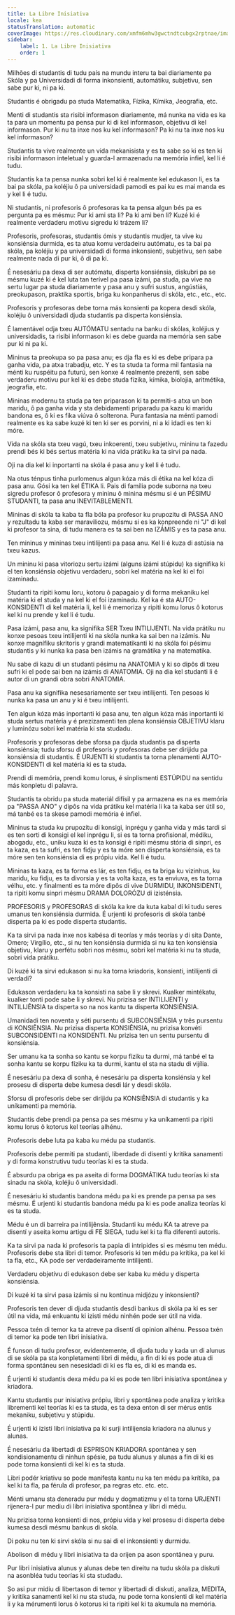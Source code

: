 ```yaml
---
title: La Libre Inisiativa
locale: kea
statusTranslation: automatic
coverImage: https://res.cloudinary.com/xmfm6mhw3gwctndtcubgx2rptnae/image/upload/v1740337243/small_cover_educacion_fundamental_a051170f1c.webp
sidebar:
    label: 1. La Libre Inisiativa
    order: 1
---
```

Milhões di studantis di tudu país na mundu interu ta bai diariamente pa Skóla y pa Universidadi di forma inkonsienti, automátiku, subjetivu, sen sabe pur ki, ni pa ki.

Studantis é obrigadu pa studa Matematika, Fízika, Kímika, Jeografia, etc.

Menti di studantis sta risibi informason diariamente, má nunka na vida es ka ta para un momentu pa pensa pur ki di kel informason, objetivu di kel informason. Pur ki nu ta inxe nos ku kel informason? Pa ki nu ta inxe nos ku kel informason?

Studantis ta vive realmente un vida mekanisista y es ta sabe so ki es ten ki risibi informason inteletual y guarda-l armazenadu na memória infiel, kel li é tudu.

Studantis ka ta pensa nunka sobri kel ki é realmente kel edukason li, es ta bai pa skóla, pa koléjiu ô pa universidadi pamodi es pai ku es mai manda es y kel li é tudu.

Ni studantis, ni profesoris ô profesoras ka ta pensa algun bés pa es pergunta pa es mésmu: Pur ki ami sta li? Pa ki ami ben li? Kuzé ki é realmente verdaderu motivu sigredu ki trázem li?

Profesoris, profesoras, studantis ómis y studantis mudjer, ta vive ku konsiénsia durmida, es ta atua komu verdadeiru autómatu, es ta bai pa skóla, pa koléjiu y pa universidadi di forma inkonsienti, subjetivu, sen sabe realmente nada di pur ki, ô di pa ki.

É nesesáriu pa dexa di ser autómatu, disperta konsiénsia, diskubri pa se mésmu kuzé ki é kel luta tan terível pa pasa izámi, pa studa, pa vive na sertu lugar pa studa diariamente y pasa anu y sufri sustus, angústiás, preokupason, praktika sportis, briga ku konpanherus di skóla, etc., etc., etc.

Profesoris y profesoras debe torna más konsienti pa kopera desdi skóla, koléjiu ô universidadi djuda studantis pa disperta konsiénsia.

É lamentável odja txeu AUTÓMATU sentadu na banku di skólas, koléjius y universidadis, ta risibi informason ki es debe guarda na memória sen sabe pur ki ni pa ki.

Mininus ta preokupa so pa pasa anu; es dja fla es ki es debe pripara pa ganha vida, pa atxa trabadju, etc. Y es ta studa ta forma mil fantasia na ménti ku ruspéitu pa futurú, sen konxe 4 realmente prezenti, sen sabe verdaderu motivu pur kel ki es debe studa fízika, kímika, biolojia, aritmétika, jeografia, etc.

Mininas modernu ta studa pa ten priparason ki ta permiti-s atxa un bon maridu, ô pa ganha vida y sta debidamenti priparadu pa kazu ki maridu bandona es, ô ki es fika viúva ô solterona. Pura fantasia na ménti pamodi realmente es ka sabe kuzé ki ten ki ser es porvini, ni a ki idadi es ten ki móre.

Vida na skóla sta txeu vagú, txeu inkoerenti, txeu subjetivu, mininu ta fazedu prendi bés ki bés sertus matéria ki na vida prátiku ka ta sirvi pa nada.

Oji na dia kel ki inportanti na skóla é pasa anu y kel li é tudu.

Na otus ténpus tinha purlomenus algun kóza más di étika na kel kóza di pasa anu. Gósi ka ten kel ÉTIKA li. Pais di família pode suborna na txeu sigredu profesor ô profesora y mininu ô minina mésmu si é un PÉSIMU STUDANTI, ta pasa anu INEVITABLEMENTI.

Mininas di skóla ta kaba ta fla bóla pa profesor ku prupozitu di PASSA ANO y rezultadu ta kaba ser maraviliozu, mésmu si es ka konpreende ni "J" di kel ki profesor ta sina, di tudu manera es ta sai ben na IZÁMIS y es ta pasa anu.

Ten mininus y mininas txeu intilijenti pa pasa anu. Kel li é kuza di astúsia na txeu kazus.

Un mininu ki pasa vitoriozu sertu izámi (alguns izámi stúpidu) ka signifika ki el ten konsiénsia objetivu verdaderu, sobri kel matéria na kel ki el foi izaminadu.

Studanti ta ripiti komu loru, kotoru ô papagaio y di forma mekaniku kel matéria ki el studa y na kel ki el foi izaminadu. Kel ka é sta AUTO-KONSIDENTI di kel matéria li, kel li é memoriza y ripiti komu lorus ô kotorus kel ki nu prende y kel li é tudu.

Pasa izámi, pasa anu, ka signifika SER Txeu INTILIJENTI. Na vida prátiku nu konxe pesoas txeu intilijenti ki na skóla nunka ka sai ben na izámis. Nu konxe magnífiku skritoris y grandi matematikanti ki na skóla foi pésimu studantis y ki nunka ka pasa ben izámis na gramátika y na matematika.

Nu sabe di kazu di un studanti pésimu na ANATOMIA y ki so dipôs di txeu sufri ki el pode sai ben na izámis di ANATOMIA. Oji na dia kel studanti li é autor di un grandi obra sobri ANATOMIA.

Pasa anu ka signifika nesesariamente ser txeu intilijenti. Ten pesoas ki nunka ka pasa un anu y ki é txeu intilijenti.

Ten algun kóza más inportanti ki pasa anu, ten algun kóza más inportanti ki studa sertus matéria y é prezizamenti ten plena konsiénsia OBJETIVU klaru y luminózu sobri kel matéria ki sta studadu.

Profesoris y profesoras debe sforsa pa djuda studantis pa disperta konsiénsia; tudu sforsu di profesoris y profesoras debe ser dirijidu pa konsiénsia di studantis. É URJENTI ki studantis ta torna plenamenti AUTO-KONSIDENTI di kel matéria ki es ta studa.

Prendi di memória, prendi komu lorus, é sinplismenti ESTÚPIDU na sentidu más konpletu di palavra.

Studantis ta obridu pa studa materiál difísil y pa armazena es na es memória pa "PASSA ANO" y dipôs na vida prátiku kel matéria li ka ta kaba ser útil so, má tanbé es ta skese pamodi memória é infiel.

Mininus ta studa ku prupozitu di konsigi, inprégu y ganha vida y más tardi si es ten sorti di konsigi el kel inprégu li, si es ta torna profisional, médiku, abogadu, etc., uniku kuza ki es ta konsigi é ripiti mésmu stória di sinpri, es ta kaza, es ta sufri, es ten fidju y es ta móre sen disperta konsiénsia, es ta móre sen ten konsiénsia di es própiu vida. Kel li é tudu.

Mininas ta kaza, es ta forma es lár, es ten fidju, es ta briga ku vizinhus, ku maridu, ku fidju, es ta divorsia y es ta volta kaza, es ta enviuva, es ta torna vélhu, etc. y finalmenti es ta móre dipôs di vive DURMIDU, INKONSIDENTI, ta ripiti komu sinpri mésmu DRAMA DOLORÓZU di izisténsia.

PROFESORIS y PROFESORAS di skóla ka kre da kuta kabal di ki tudu seres umanus ten konsiénsia durmida. É urjenti ki profesoris di skóla tanbé disperta pa ki es pode disperta studantis.

Ka ta sirvi pa nada inxe nos kabésa di teorías y más teorías y di sita Dante, Omero; Virgílio, etc., si nu ten konsiénsia durmida si nu ka ten konsiénsia objetivu, klaru y perfétu sobri nos mésmu, sobri kel matéria ki nu ta studa, sobri vida prátiku.

Di kuzé ki ta sirvi edukason si nu ka torna kriadoris, konsienti, intilijenti di verdadi?

Edukason verdaderu ka ta konsisti na sabe li y skrevi. Kualker mintékatu, kualker tonti pode sabe li y skrevi. Nu prizisa ser INTILIJENTI y INTILIJÊNSIA ta disperta so na nos kantu ta disperta KONSIÊNSIA.

Umanidadi ten noventa y séti pursentu di SUBCONSIÊNSIA y três pursentu di KONSIÊNSIA. Nu prizisa disperta KONSIÊNSIA, nu prizisa konvéti SUBCONSIDENTI na KONSIDENTI. Nu prizisa ten un sentu pursentu di konsiénsia.

Ser umanu ka ta sonha so kantu se korpu fíziku ta durmi, má tanbé el ta sonha kantu se korpu fíziku ka ta durmi, kantu el sta na stadu di vijília.

É nesesáriu pa dexa di sonha, é nesesáriu pa disperta konsiénsia y kel prosesu di disperta debe kumesa desdi lár y desdi skóla.

Sforsu di profesoris debe ser dirijidu pa KONSIÊNSIA di studantis y ka uníkamenti pa memória.

Studantis debe prendi pa pensa pa ses mésmu y ka uníkamenti pa ripiti komu lorus ô kotorus kel teorías alhénu.

Profesoris debe luta pa kaba ku médu pa studantis.

Profesoris debe permiti pa studanti, liberdade di disentí y kritika sanamenti y di forma konstrutivu tudu teorías ki es ta studa.

É absurdu pa obriga es pa aseita di forma DOGMÁTIKA tudu teorías ki sta sinadu na skóla, koléjiu ô universidadi.

É nesesáriu ki studantis bandona médu pa ki es prende pa pensa pa ses mésmu. É urjenti ki studantis bandona médu pa ki es pode analiza teorías ki es ta studa.

Médu é un di barreira pa intilijênsia. Studanti ku médu KA ta atreve pa disentí y aseita komu artigu di FE SIEGA, tudu kel ki ta fla diferenti autoris.

Ka ta sirvi pa nada ki profesoris ta papia di intripides si es mésmu ten médu. Profesoris debe sta libri di temor. Profesoris ki ten médu pa krítika, pa kel ki ta fla, etc., KA pode ser verdadeiramente intilijenti.

Verdaderu objetivu di edukason debe ser kaba ku médu y disperta konsiénsia.

Di kuzé ki ta sirvi pasa izámis si nu kontinua midjózu y inkonsienti?

Profesoris ten dever di djuda studantis desdi bankus di skóla pa ki es ser útil na vida, má enkuantu ki izisti médu ninhén pode ser útil na vida.

Pessoa txén di temor ka ta atreve pa disentí di opinion alhénu. Pessoa txén di temor ka pode ten libri inisiativa.

É funson di tudu profesor, evidentemente, di djuda tudu y kada un di alunus di se skóla pa sta konpletamenti libri di médu, a fin di ki es pode atua di forma spontáneu sen nesesidadi di ki es fla es, di ki es manda es.

É urjenti ki studantis dexa médu pa ki es pode ten libri inisiativa spontánea y kriadora.

Kantu studantis pur inisiativa própiu, libri y spontânea pode analiza y kritika librementi kel teorías ki es ta studa, es ta dexa enton di ser mérus entis mekaniku, subjetivu y stúpidu.

É urjenti ki izisti libri inisiativa pa ki surji intilijensia kriadora na alunus y alunas.

É nesesáriu da libertadi di ESPRISON KRIADORA spontánea y sen kondisionamentu di ninhun spésie, pa tudu alunus y alunas a fin di ki es pode torna konsienti di kel ki es ta studa.

Libri podér kriativu so pode manifesta kantu nu ka ten médu pa krítika, pa kel ki ta fla, pa férula di profesor, pa regras etc. etc. etc.

Ménti umanu sta deneradu pur médu y dogmatizmu y el ta torna URJENTI rijenera-l pur mediu di libri inisiativa spontânea y libri di médu.

Nu prizisa torna konsienti di nos, própiu vida y kel prosesu di disperta debe kumesa desdi mésmu bankus di skóla.

Di poku nu ten ki sirvi skóla si nu sai di el inkonsienti y durmidu.

Abolison di médu y libri inisiativa ta da orijen pa ason spontânea y puru.

Pur libri inisiativa alunus y alunas debe ten direitu na tudu skóla pa diskuti na asonbléa tudu teorías ki sta studadu.

So asi pur midiu di libertason di temor y libertadi di diskuti, analiza, MEDITA, y kritika sanamenti kel ki nu sta studa, nu pode torna konsienti di kel matéria li y ka mérumenti lorus ô kotorus ki ta ripiti kel ki ta akumula na memória.

